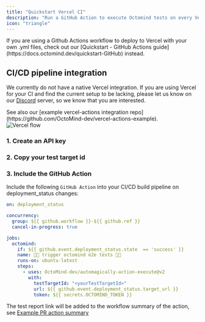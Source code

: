 ```yaml
---
title: "Quickstart Vercel CI"
description: "Run a GitHub Action to execute Octomind tests on every Vercel deployment"
icon: "triangle"
---
```


<Warning>
  If you are using a Github Actions workflow to deploy to Vercel with your own
  .yml files, check out our [Quickstart - GitHub Actions
  guide](https://docs.octomind.dev/quickstart-GitHub) instead.
</Warning>

## CI/CD pipeline integration

We currently do not have a native Vercel integration. If you are using Vercel for your CI
and find the current setup to be lacking, please let us know on our [Discord](https://discord.gg/3ShnZMKRfA) server,
so we know that you are interested.

<Tip>
  See also our [example vercel-actions integration
  repo](https://github.com/OctoMind-dev/vercel-actions-example).
</Tip>

<div className="mt-8" />

<Frame caption="Octomind Vercel flow">
  <img src="/images/octomind-vercel-flow.png" alt="Vercel flow" />
</Frame>

### 1. Create an API key

<Snippet file="snippet-apiKey.mdx" />

### 2. Copy your test target id

<Snippet file="snippet-testTarget.mdx" />

### 3. Include the GitHub Action

Include the following `GitHub Action` into your CI/CD build pipeline on deployment_status changes:

```yaml
on: deployment_status

concurrency:
  group: ${{ github.workflow }}-${{ github.ref }}
  cancel-in-progress: true

jobs:
  octomind:
    if: ${{ github.event.deployment_status.state  == 'success' }}
    name: 🚀🐙 trigger octomind e2e tests 🚀🐙
    runs-on: ubuntu-latest
    steps:
      - uses: OctoMind-dev/automagically-action-execute@v2
        with:
          testTargetId: "<yourTestTargetId>"
          url: ${{ github.event.deployment_status.target_url }}
          token: ${{ secrets.OCTOMIND_TOKEN }}
```

The test report link will be added to the workflow summary of the action, see [Example PR action summary](https://github.com/OctoMind-dev/vercel-actions-example/pull/11)

<Snippet file="snippet-quickstart-bottom.mdx" />
